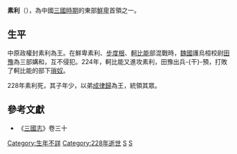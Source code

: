 '''素利'''（{{Bd|？||228年}}），為中國[[三國時期|三國時期]]的東部[[鮮卑|鮮卑]]首領之一。

== 生平 ==
中原政權封素利為王。在鮮卑素利、[[步度根|步度根]]、[[軻比能|軻比能]]部混戰時，[[曹魏|魏國]]護烏桓校尉[[田豫|田豫]]為三部媾和，互不侵犯。224年，軻比能又進攻素利，田豫出兵-{干}-預，打敗了軻比能的部下[[瑣奴|瑣奴]]。

228年素利死，其子年少，以弟[[成律歸|成律歸]]為王，統領其眾。

==參考文獻==
*《[[三國志|三國志]]》卷三十

[[Category:生年不詳|Category:生年不詳]]
[[Category:228年逝世|Category:228年逝世]]
[[Category:三国人|S]]
[[Category:鮮卑君主|S]]